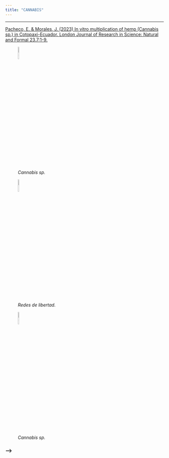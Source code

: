 ```yaml
---
title: "CANNABIS"
---
```

___

[Pacheco, E. & Morales, J. (2023) In vitro multiplication of hemp (Cannabis sp.) in Cotopaxi-Ecuador. London Journal of Research in Science: Natural and Formal 23.7:1-9.](https://journalspress.com/in-vitro-multiplication-of-hemp-cannabis-sp-in-cotopaxi-ecuador/)

![*Cannabis sp.*](C:\Users\Dell\Desktop\GENNBIO.github.io\Cannabis_NN.jpg){width=10%}



![*Redes de libertad.*](C:\Users\Dell\Desktop\GENNBIO.github.io\Redes_NN.jpg){width=10%}



![*Cannabis sp.*](C:\Users\Dell\Desktop\GENNBIO.github.io\PV_NN.jpg){width=10%}

### -->